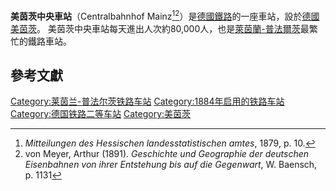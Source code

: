 {{Infobox station
| name                = Mainz Hauptbahnhof
| native_name         = 
| native_name_lang    = de
| symbol =  | symbol2 = 
| symbol_location     = de
| type                = Through station
| image               = Mainz Hauptbahnhof Stiched.jpg
| alt                 = 
| caption             = Front of the station building
| other_name          = 
| address             = 
| borough             = [[美茵茨|美茵茨]]
| country             = 德國
| coordinates         = {{coord|50|0|4.67|N|8|15|31.14|E|type:railwaystation_region:DE-RP}}
| line                = {{Plainlist|
* [[西萊茵鐵路|西萊茵鐵路]] (KBS 470)
* [[Rhine-Main_Railway|Rhine-Main Railway]] (KBS 651)
* [[美因茨－路德维希港铁路|美因茨－路德维希港铁路]] (KBS 660)
* [[阿爾蔡–美因茨鐵路|阿爾蔡–美因茨鐵路]] (KBS 661)
 }}
| platforms           = 9 (1–6, 8, 11, 13)
| tracks              = 
| connections         = 
| code                = 
| architect           = 
| architectural_style = 
| opened              = 
| closed              =
| passengers          = 80,000（每日）<ref name="db">[http://www.bahnhof.de/site/bahnhoefe/de/sued/mainz__hbf/daten__und__fakten/daten__und__fakten__.html ''Täglich 55.000 Reisende und Besucher''] {{webarchive|url=https://web.archive.org/web/20120226010151/http://www.bahnhof.de/site/bahnhoefe/de/sued/mainz__hbf/daten__und__fakten/daten__und__fakten__.html |date=2012-02-26 }}. Information auf ''bahnhof.de'', accessed 16 October 2009</ref>
| pass_year           = 
| website             = [http://www.bahnhof.de/#station/19645 www.bahnhof.de]
| _trains             = 497
* 104 long distance<ref name="db" />
* 311 regional<ref name="db" />
* 82 S-Bahn
}}

'''美茵茨中央車站'''（Centralbahnhof Mainz<ref>''Mitteilungen des Hessischen landesstatistischen amtes'', 1879, p. 10.</ref><ref>von Meyer, Arthur (1891). ''Geschichte und Geographie der deutschen Eisenbahnen von ihrer Entstehung bis auf die Gegenwart'', W. Baensch, p. 1131</ref>）是[[德國鐵路|德國鐵路]]的一座車站，設於[[德國|德國]][[美茵茨|美茵茨]]。 美茵茨中央車站每天進出人次約80,000人，也是[[萊茵蘭-普法爾茨|萊茵蘭-普法爾茨]]最繁忙的鐵路車站。

== 參考文獻 ==
{{Reflist}}

{{DEFAULTSORT:Mainz Hauptbahnhof}}
[[Category:莱茵兰-普法尔茨铁路车站|Category:莱茵兰-普法尔茨铁路车站]]
[[Category:1884年启用的铁路车站|Category:1884年启用的铁路车站]]
[[Category:德国铁路二等车站|Category:德国铁路二等车站]]
[[Category:美茵茨|Category:美茵茨]]